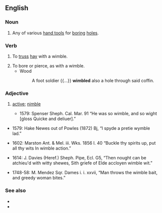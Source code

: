 ==English==

===Noun===
{{en-noun}}

# Any of various [[hand tool]]s for [[boring]] [[hole]]s.

===Verb===
{{en-verb|wimbl}}

# {{lb|en|transitive}} To [[truss]] [[hay]] with a wimble.
# To bore or pierce, as with a wimble.
#* Wood
#*: A foot soldier {{...}} '''wimbled''' also a hole through said coffin.

===Adjective===
{{en-adj}}

# {{lb|en|obsolete}} [[active]]; [[nimble]]
#: {{rfquotek|Spenser}}
#* 1579: Spenser Sheph. Cal. Mar. 91 “He was so wimble, and so wight [gloss Quicke and deliuer].”

* 1579: Hake Newes out of Powles (1872) Bj, “I spyde a pretie wymble lad.”

* 1602: Marston Ant. & Mel. iii. Wks. 1856 I. 40 “Buckle thy spirits up, put all thy wits In wimble action.”

* 1614: J. Davies (Heref.) Sheph. Pipe, Ecl. G5, “Then nought can be atchieu'd with witty shewes, Sith griefe of Elde accloyen wimble wit.”

* 1748-58: M. Mendez Sqr. Dames i. i. xxvii, “Man throws the wimble bait, and greedy woman bites.”

===See also===
* {{l|en|auger}}
* {{l|en|gimlet}}